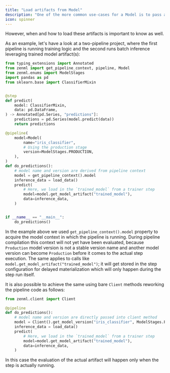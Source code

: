 ```yaml
---
title: "Load artifacts from Model"
description: "One of the more common use-cases for a Model is to pass artifacts between pipelines (a pattern we have seen [before](/latest/versions/0.66.0/how-to/use-the-model-control-plane/connecting-artifacts-via-a-model))."
icon: spinner
---
```


However, when and how to load these artifacts is important to know as well.

As an example, let's have a look at a two-pipeline project, where the first pipeline is running training logic and the second runs batch inference leveraging trained model artifact(s):

```py
from typing_extensions import Annotated
from zenml import get_pipeline_context, pipeline, Model
from zenml.enums import ModelStages
import pandas as pd
from sklearn.base import ClassifierMixin


@step
def predict(
    model: ClassifierMixin,
    data: pd.DataFrame,
) -> Annotated[pd.Series, "predictions"]:
    predictions = pd.Series(model.predict(data))
    return predictions

@pipeline(
    model=Model(
        name="iris_classifier",
        # Using the production stage
        version=ModelStages.PRODUCTION,
    ),
)
def do_predictions():
    # model name and version are derived from pipeline context
    model = get_pipeline_context().model
    inference_data = load_data()
    predict(
        # Here, we load in the `trained_model` from a trainer step
        model=model.get_model_artifact("trained_model"),
        data=inference_data,
    )


if __name__ == "__main__":
    do_predictions()
```

In the example above we used `get_pipeline_context().model` property to acquire the model context in which the pipeline is running. During pipeline compilation this context will not yet have been evaluated, because `Production` model version is not a stable version name and another model version can become `Production` before it comes to the actual step execution. The same applies to calls like `model.get_model_artifact("trained_model")`; it will get stored in the step configuration for delayed materialization which will only happen during the step run itself.

It is also possible to achieve the same using bare `Client` methods reworking the pipeline code as follows:

```py
from zenml.client import Client

@pipeline
def do_predictions():
    # model name and version are directly passed into client method
    model = Client().get_model_version("iris_classifier", ModelStages.PRODUCTION)
    inference_data = load_data()
    predict(
        # Here, we load in the `trained_model` from a trainer step
        model=model.get_model_artifact("trained_model"),
        data=inference_data,
    )
```

In this case the evaluation of the actual artifact will happen only when the step is actually running.

